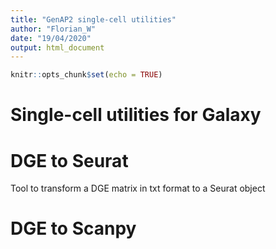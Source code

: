 ```yaml
---
title: "GenAP2 single-cell utilities"
author: "Florian_W"
date: "19/04/2020"
output: html_document
---
```


```r
knitr::opts_chunk$set(echo = TRUE)
```

# Single-cell utilities for Galaxy

# DGE to Seurat

Tool to transform a DGE matrix in txt format to a Seurat object

# DGE to Scanpy